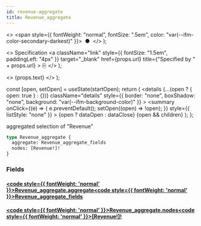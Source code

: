 ```yaml
---
id: revenue-aggregate
title: Revenue_aggregate
---
```


<head>
  <meta content="noindex" name="robots" />
  <meta charset="utf-8" />
</head>

  <>
    <span style={{ fontWeight: "normal", fontSize: ".5em", color: "var(--ifm-color-secondary-darkest)" }}>
      &nbsp;●&nbsp;
    </span>
  </>
);

  <>
    Specification
    <a
      className="link"
      style={{ fontSize: "1.5em", paddingLeft: "4px" }}
      target="_blank"
      href={props.url}
      title={"Specified by " + props.url}
    >
      ⎘
    </a>
  </>
);

  <>
    <span className={props.class}>{props.text}</span>
  </>
);


  const [open, setOpen] = useState(startOpen);
  return (
    <details
      {...(open ? { open: true } : {})}
      className="details"
      style={{ border: "none", boxShadow: "none", background: "var(--ifm-background-color)" }}
    >
      <summary
        onClick={(e) => {
          e.preventDefault();
          setOpen((open) => !open);
        }}
        style={{ listStyle: "none" }}
      >
        {open ? dataOpen : dataClose}
      </summary>
      {open && children}
    </details>
  );
};

aggregated selection of "Revenue"

```graphql
type Revenue_aggregate {
  aggregate: Revenue_aggregate_fields
  nodes: [Revenue!]!
}
```

### Fields

#### [<code style={{ fontWeight: 'normal' }}>Revenue_aggregate.<b>aggregate</b></code>](#)<Bullet />[<code style={{ fontWeight: 'normal' }}><b>Revenue_aggregate_fields</b></code>](/docs/api/flow/graphql/envio/objects/revenue-aggregate-fields.mdx) <Badge class="badge badge--secondary " text="object"/>

#### [<code style={{ fontWeight: 'normal' }}>Revenue_aggregate.<b>nodes</b></code>](#)<Bullet />[<code style={{ fontWeight: 'normal' }}><b>[Revenue!]!</b></code>](/docs/api/flow/graphql/envio/objects/revenue.mdx) <Badge class="badge badge--secondary badge--non_null" text="non-null"/> <Badge class="badge badge--secondary " text="object"/>
